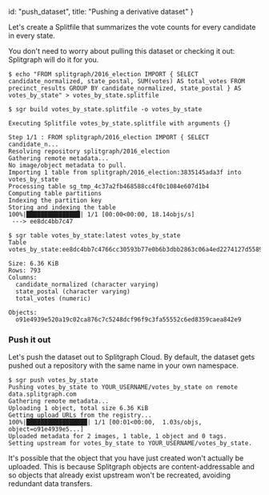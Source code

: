   id: "push_dataset",
  title: "Pushing a derivative dataset"
}

Let's create a Splitfile that summarizes the vote counts for every candidate in every state.

You don't need to worry about pulling this dataset or checking it out: Splitgraph will do it for you.

```
$ echo "FROM splitgraph/2016_election IMPORT { SELECT candidate_normalized, state_postal, SUM(votes) AS total_votes FROM precinct_results GROUP BY candidate_normalized, state_postal } AS votes_by_state" > votes_by_state.splitfile

$ sgr build votes_by_state.splitfile -o votes_by_state

Executing Splitfile votes_by_state.splitfile with arguments {}

Step 1/1 : FROM splitgraph/2016_election IMPORT { SELECT candidate_n...
Resolving repository splitgraph/2016_election
Gathering remote metadata...
No image/object metadata to pull.
Importing 1 table from splitgraph/2016_election:3835145ada3f into votes_by_state
Processing table sg_tmp_4c37a2fb468588cc4f0c1084e607d1b4
Computing table partitions
Indexing the partition key
Storing and indexing the table
100%|███████████████| 1/1 [00:00<00:00, 18.14objs/s]
 ---> ee8dc4bb7c47

$ sgr table votes_by_state:latest votes_by_state
Table votes_by_state:ee8dc4bb7c4766cc30593b77e0b6b3dbb2863c06a4ed2274127d558901abeb2f/votes_by_state

Size: 6.36 KiB
Rows: 793
Columns:
  candidate_normalized (character varying)
  state_postal (character varying)
  total_votes (numeric)

Objects:
  o91e4939e520a19c02ca876c7c5248dcf96f9c3fa55552c6ed8359caea842e9
```

### Push it out

Let's push the dataset out to Splitgraph Cloud. By default, the dataset gets pushed out a repository
with the same name in your own namespace.

```
$ sgr push votes_by_state
Pushing votes_by_state to YOUR_USERNAME/votes_by_state on remote data.splitgraph.com
Gathering remote metadata...
Uploading 1 object, total size 6.36 KiB
Getting upload URLs from the registry...
100%|█████████████████| 1/1 [00:01<00:00,  1.03s/objs, object=o91e4939e5...]
Uploaded metadata for 2 images, 1 table, 1 object and 0 tags.
Setting upstream for votes_by_state to YOUR_USERNAME/votes_by_state.
```

It's possible that the object that you have just created won't actually be uploaded. This is because
Splitgraph objects are content-addressable and so objects that already exist upstream won't be
recreated, avoiding redundant data transfers.
